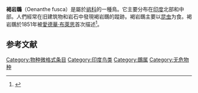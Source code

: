 {{Speciesbox
| name = 褐岩䳭
| image = Brown rock chat (Oenanthe fusca).jpg
| image_caption = 印度[[北方邦|北方邦]][[巴提什瓦|巴提什瓦]]
| status = LC
| status_system = IUCN3.1
| status_ref = <ref>{{cite iucn|page= e.T22710376A132087417 |title= ''Oenanthe fusca'' |author= [[國際鳥盟|國際鳥盟]] |year= 2018|access-date= 6 February 2020|ref=harv}}</ref>
| genus = Oenanthe
| species = fusca
| authority = ([[愛德華·布萊思|Blyth]], 1851)
| synonyms = ''Cercomela fusca''
}}
{{Taxonbar|from=Q12265002}}
'''褐岩䳭'''（Oenanthe fusca）是屬於[[鹟科|鹟科]]的一種鳥。它主要分布在[[印度|印度]]北部和中部。人們經常在旧建筑物和岩石中發現褐岩䳭的蹤跡。褐岩䳭主要以[[昆虫|昆虫]]为食。褐岩䳭於1851年被[[愛德華·布萊思|愛德華·布萊思]]首次描述<ref>{{Cite journal|title=Notice of a collection of mammalia, birds, and reptiles procured at or near the station of Chérra Punji in the Khásia Hills, north of Sylhet|url=https://www.biodiversitylibrary.org/page/40260123|last=Blythe|first=Edward|authorlink=Edward Blyth|journal=Journal of the Asiatic Society of Bengal|year=1851|volume=20|page=523|access-date=2020-11-24|archive-date=2020-12-01|archive-url=https://web.archive.org/web/20201201115004/https://www.biodiversitylibrary.org/page/40260123|dead-url=no}}</ref>。

== 参考文献 ==
{{Reflist|2}}

[[Category:物种微格式条目|Category:物种微格式条目]]
[[Category:印度鸟类|Category:印度鸟类]]
[[Category:䳭属|Category:䳭属]]
[[Category:无危物种|Category:无危物种]]